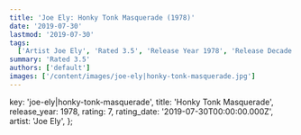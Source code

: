 ```yaml
---
title: 'Joe Ely: Honky Tonk Masquerade (1978)'
date: '2019-07-30'
lastmod: '2019-07-30'
tags:
  ['Artist Joe Ely', 'Rated 3.5', 'Release Year 1978', 'Release Decade 1970']
summary: 'Rated 3.5'
authors: ['default']
images: ['/content/images/joe-ely|honky-tonk-masquerade.jpg']
---
```


  key: 'joe-ely|honky-tonk-masquerade',
  title: 'Honky Tonk Masquerade',
  release_year: 1978,
  rating: 7,
  rating_date: '2019-07-30T00:00:00.000Z',
  artist: 'Joe Ely',
};

<MusicRating data={data} />
